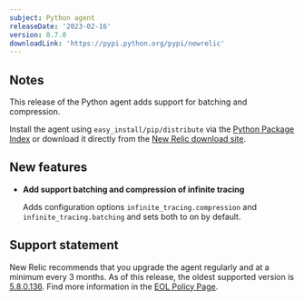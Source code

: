 ```yaml
---
subject: Python agent
releaseDate: '2023-02-16'
version: 8.7.0
downloadLink: 'https://pypi.python.org/pypi/newrelic'
---
```


## Notes

This release of the Python agent adds support for batching and compression.

Install the agent using `easy_install/pip/distribute` via the [Python Package Index](https://pypi.python.org/pypi/newrelic) or download it directly from the [New Relic download site](http://download.newrelic.com/python_agent/release).

## New features

* **Add support batching and compression of infinite tracing**

  Adds configuration options `infinite_tracing.compression` and `infinite_tracing.batching` and sets both to on by default.

## Support statement

  New Relic recommends that you upgrade the agent regularly and at a minimum every 3 months. As of this release, the oldest supported version is [5.8.0.136](/docs/release-notes/agent-release-notes/python-release-notes/python-agent-580136). Find more information in the [EOL Policy Page](/docs/apm/agents/python-agent/getting-started/python-agent-eol-policy).
